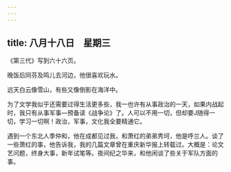 ```yaml
---
---
---
```

title: 八月十八日　星期三
---




《第三代》写到六十六页。

晚饭后同芬及鸣儿去河边，他很喜欢玩水。

远天白云像雪山，有些又像倒影在海洋中。

为了文学我似乎还需要过得生活更多些，我一也许有从事政治的一天，如果内战起时，我只有从事军事―预备读《战争论》了。人可以不用一切，但却要J随得一切，学习一切啊！政治，军事，文化我全要精通它。

遇到一个东北人季仲和，他在成都见过我，和萧红的弟弟秀坷，他是呼兰人。谈了一些萧红的事，他告诉我，我的几篇文章曾在重庆新华报上转载过。大概是：论文艺问题，终身大事，新年试笔等。夜间纪之华来，和他闲谈了些关于军队方面的事。